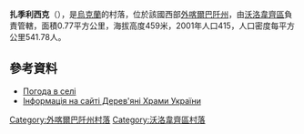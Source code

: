 {{coord|48|45|53|N|23|4|3|E|scale:100000|display=title}}

'''扎季利西克'''（{{lang-uk|Задільське}}），是[[烏克蘭|烏克蘭]]的村落，位於該國西部[[外喀爾巴阡州|外喀爾巴阡州]]，由[[沃洛韋齊區|沃洛韋齊區]]負責管轄，面積0.77平方公里，海拔高度459米，2001年人口415，人口密度每平方公里541.78人。

==參考資料==
*[http://weather.in.ua/ua/zakarpatskaja/8213 Погода в селі ] {{Wayback|url=http://weather.in.ua/ua/zakarpatskaja/8213 |date=20161106042251 }}
* [http://www.derev.org.ua/zakarp/zadilske.htm Інформація на сайті Дерев'яні Храми України] {{Wayback|url=http://www.derev.org.ua/zakarp/zadilske.htm |date=20160911180836 }}

{{DEFAULTSORT:Задільське}}

[[Category:外喀爾巴阡州村落|Category:外喀爾巴阡州村落]]
[[Category:沃洛韋齊區村落|Category:沃洛韋齊區村落]]


{{Zakarpattia-geo-stub}}